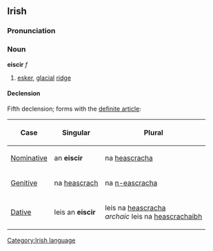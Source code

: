 ==Irish==
===Pronunciation===
{{IPA|[&#712;e&#643;k&#690;&#601;r&#690;]}}
===Noun===
'''eiscir''' ''f''
#[[esker]], [[glacial]] [[ridge]]
====Declension====
Fifth declension; forms with the [[definite article]]:
{|{{prettytable100}}
!Case
!Singular
!Plural
|-
| [[Nominative]]
| an '''eiscir'''
| na [[eascracha|heascracha]]
|-
| [[Genitive]]
| na [[eascrach|heascrach]]
| na [[eascracha|n-eascracha]]
|-
| [[Dative]]
| leis an '''eiscir'''
| leis na [[eascracha|heascracha]]<br>''archaic'' leis na [[eascrachaibh|heascrachaibh]]
|}

[[Category:Irish language]]